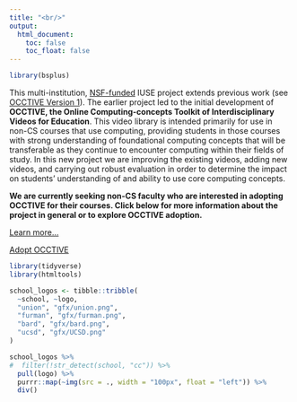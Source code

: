 ```yaml
---
title: "<br/>"
output:
  html_document:
    toc: false
    toc_float: false
---
```


```r
library(bsplus)
```

<div class="jumbotron">


This multi-institution, [NSF-funded](https://www.nsf.gov/awardsearch/showAward?AWD_ID=2337251&HistoricalAwards=false) IUSE project extends previous work (see [OCCTIVE Version 1](https://nsf-cue-frameworks.github.io/www/index.html)).  The earlier project led to the initial development of **OCCTIVE, the Online Computing-concepts Toolkit of Interdisciplinary Videos for Education**.  This video library is intended primarily for use in non-CS courses that use computing, providing students in those courses with strong understanding of foundational computing concepts that will be transferable as they continue to encounter computing  within  their fields of study.  In this new project we are improving the existing videos, adding new videos, and carrying out robust evaluation in order to determine the impact on students' understanding of and ability to use core computing concepts.

**We are currently seeking non-CS faculty who are interested in adopting OCCTIVE for their courses.  Click below for more information about the project in general or to explore OCCTIVE adoption.**



<a class="btn btn-primary btn-lg" href="projects.html" role="button">Learn more...</a>

<a class="btn btn-primary btn-lg" href="recruitmentInfo.html" role="button">Adopt OCCTIVE</a>

</div>

```r
library(tidyverse)
library(htmltools)

school_logos <- tibble::tribble(
  ~school, ~logo,
  "union", "gfx/union.png",
  "furman", "gfx/furman.png",
  "bard", "gfx/bard.png",
  "ucsd", "gfx/UCSD.png"
)

school_logos %>%
#  filter(!str_detect(school, "cc")) %>%
  pull(logo) %>%
  purrr::map(~img(src = ., width = "100px", float = "left")) %>%
  div()
```

